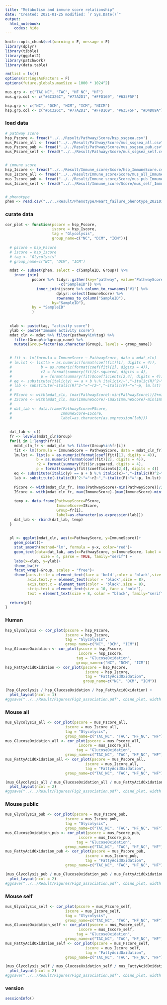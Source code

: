 ```yaml
---
title: "Metabolism and immune score relationship"
date: "Created: 2021-01-25 modified: `r Sys.Date()`"
output: 
  html_notebook:
    codes: hide
---
```


```r
knitr::opts_chunk$set(warning = F, message = F)
library(dplyr)
library(tibble)
library(ggplot2)
library(patchwork)
library(data.table)

rm(list = ls())
options(stringsAsFactors = F)
options(future.globals.maxSize = 1000 * 1024^2)

mus.grp <- c("TAC_NC", "TAC", "HF_NC", "HF")
mus.grp.col <- c("#6C326C", "#77A2D1", "#FFD169", "#635F5F")

hsp.grp <- c("NC", "DCM", "HCM", "ICM", "NICM")
hsp.grp.col <- c("#6C326C", "#77A2D1", "#FFD169", "#635F5F", "#D4D09A")
```


### load data 
```r
# pathway score
hsp_Pscore <- fread("../../Result/Pathway/Score/hsp_ssgsea.csv")
mus_Pscore_all <- fread("../../Result/Pathway/Score/mus_ssgsea_all.csv")
mus_Pscore_pub <- fread("../../Result/Pathway/Score/mus_ssgsea_pub.csv")
mus_Pscore_self <- fread("../../Result/Pathway/Score/mus_ssgsea_self.csv")


# immune score
hsp_Iscore <- fread("../../Result/Immune_score/Score/hsp_ImmuneScore.csv")
mus_Iscore_all <- fread("../../Result/Immune_score/Score/mus_all_ImmuneScore.csv")
mus_Iscore_pub <- fread("../../Result/Immune_score/Score/mus_pub_ImmuneScore.csv")
mus_Iscore_self <- fread("../../Result/Immune_score/Score/mus_self_ImmuneScore.csv")


# phenotype 
phen <- read.csv("../../Result/Phenotype/Heart_failure_phenotype_20210118.csv")
```


### curate data 
```r
cor_plot <- function(pscore = hsp_Pscore,
                     iscore = hsp_Iscore,
                     tag = "Glycolysis",
                     group_name=c("NC", "DCM", "ICM")){
  
  # pscore = hsp_Pscore
  # iscore = hsp_Iscore
  # tag <- "Glycolysis"
  # group_name=c("NC", "DCM", "ICM")

  mdat <- subset(phen, select = c(SampleID, Group)) %>% 
    inner_join(
            pscore %>% tidyr::gather(key="pathway", value="PathwayScore", 
                        -c("SampleID")) %>%
              inner_join(iscore %>% column_to_rownames("V1") %>%
                       dplyr::select(ImmuneScore) %>%
                       rownames_to_column("SampleID"), 
                     by="SampleID"), 
            by = "SampleID"
            )
  
  
  xlab <- paste(tag, "activity score")
  ylab <- paste("Immune activity score")
  mdat_cln <- mdat %>% filter(pathway%in%tag) %>%
    filter(Group%in%group_name) %>%
    mutate(Group=factor(as.character(Group), levels = group_name)) 
  

  # fit <- lm(formula = ImmuneScore ~ PathwayScore, data = mdat_cln)
  # lm.lst <- list(a = as.numeric(format(coef(fit)[1], digits = 4)),
  #             b = as.numeric(format(coef(fit)[2], digits = 4)),
  #             r2 = format(summary(fit)$r.squared, digits = 4),
  #             p = format(summary(fit)$coefficients[2,4], digits = 4))
  # eq <- substitute(italic(y) == a + b %.% italic(x)~","~italic(R)^2~"="~r2~","~italic(P)~"="~p, lm.lst)
  # lab <- substitute(~italic(R)^2~"="~r2~","~italic(P)~"="~p, lm.lst)
  #   
  # PScore <- with(mdat_cln, (max(PathwayScore)-min(PathwayScore))/2+min(PathwayScore))
  # IScore <- with(mdat_cln, max(ImmuneScore)-(max(ImmuneScore)-min(ImmuneScore))/8)
  #   
  # dat_lab <- data.frame(PathwayScore=PScore,
  #                      ImmuneScore=IScore,
  #                      label=as.character(as.expression(lab)))
  
  
  dat_lab <- c()
  fr <- levels(mdat_cln$Group)
  for(i in 1:length(fr)){
    mdat_cln_fr <- mdat_cln %>% filter(Group%in%fr[i])
    fit <- lm(formula = ImmuneScore ~ PathwayScore, data = mdat_cln_fr)
    lm.lst <- list(a = as.numeric(format(coef(fit)[1], digits = 4)),
              b = as.numeric(format(coef(fit)[2], digits = 4)),
              r2 = format(summary(fit)$r.squared, digits = 4),
              p = format(summary(fit)$coefficients[2,4], digits = 4))
    eq <- substitute(italic(y) == a + b %.% italic(x)~","~italic(R)^2~"="~r2~","~italic(P)~"="~p, lm.lst)
    lab <- substitute(~italic(R)^2~"="~r2~","~italic(P)~"="~p, lm.lst)
    
    PScore <- with(mdat_cln_fr, (max(PathwayScore)-min(PathwayScore))/2+min(PathwayScore))
    IScore <- with(mdat_cln_fr, max(ImmuneScore)-(max(ImmuneScore)-min(ImmuneScore))/8)
    
    temp <- data.frame(PathwayScore=PScore,
                       ImmuneScore=IScore,
                       Group=fr[i],
                       label=as.character(as.expression(lab)))
    dat_lab <- rbind(dat_lab, temp)
  }
  
    
  pl <- ggplot(mdat_cln, aes(x=PathwayScore, y=ImmuneScore))+ 
    geom_point()+
    stat_smooth(method='lm', formula = y~x, color="red")+
    geom_text(data=dat_lab, aes(x=PathwayScore, y=ImmuneScore, label = label),
                size = 4, parse = TRUE, family="serif") +
    labs(x=xlab, y=ylab)+
    theme_bw()+
    facet_wrap(~Group, scales = "free")+ 
    theme(axis.title = element_text(face = 'bold',color = 'black',size = 10),
          axis.text.y = element_text(color = 'black',size = 8),
          axis.text.x = element_text(color = 'black',size = 8),
          strip.text = element_text(size = 10, face = "bold"),
          text = element_text(size = 8, color = "black", family="serif"))
  
  return(pl)  
}
```


### Human
```r
hsp_Glycolysis <- cor_plot(pscore = hsp_Pscore,
                           iscore = hsp_Iscore,
                           tag = "Glycolysis",
                           group_name=c("NC", "DCM", "ICM"))
hsp_GlucoseOxidation <- cor_plot(pscore = hsp_Pscore,
                                 iscore = hsp_Iscore,
                                tag = "GlucoseOxidation",
                                group_name=c("NC", "DCM", "ICM"))
hsp_FattyAcidOxidation <- cor_plot(pscore = hsp_Pscore,
                                    iscore = hsp_Iscore,
                                    tag = "FattyAcidOxidation",
                                   group_name=c("NC", "DCM", "ICM"))

(hsp_Glycolysis / hsp_GlucoseOxidation / hsp_FattyAcidOxidation) +
  plot_layout(ncol = 1)
#ggsave("../../Result/Figures/Fig2_association.pdf", cbind_plot, width = 7, height = 11, dpi = 600)
```


### Mouse all
```r
mus_Glycolysis_all <- cor_plot(pscore = mus_Pscore_all,
                           iscore = mus_Iscore_all,
                           tag = "Glycolysis",
                           group_name=c("TAC_NC", "TAC", "HF_NC", "HF"))
mus_GlucoseOxidation_all <- cor_plot(pscore = mus_Pscore_all,
                                 iscore = mus_Iscore_all,
                                tag = "GlucoseOxidation",
                           group_name=c("TAC_NC", "TAC", "HF_NC", "HF"))
mus_FattyAcidOxidation_all <- cor_plot(pscore = mus_Pscore_all,
                                    iscore = mus_Iscore_all,
                                    tag = "FattyAcidOxidation",
                           group_name=c("TAC_NC", "TAC", "HF_NC", "HF"))

(mus_Glycolysis_all / mus_GlucoseOxidation_all / mus_FattyAcidOxidation_all) +
  plot_layout(ncol = 2)
#ggsave("../../Result/Figures/Fig2_association.pdf", cbind_plot, width = 7, height = 11, dpi = 600)
```


### Mouse public 
```r
mus_Glycolysis_pub <- cor_plot(pscore = mus_Pscore_pub,
                           iscore = mus_Iscore_pub,
                           tag = "Glycolysis",
                           group_name=c("TAC_NC", "TAC", "HF_NC", "HF"))
mus_GlucoseOxidation_pub <- cor_plot(pscore = mus_Pscore_pub,
                                 iscore = mus_Iscore_pub,
                                tag = "GlucoseOxidation",
                           group_name=c("TAC_NC", "TAC", "HF_NC", "HF"))
mus_FattyAcidOxidation_pub <- cor_plot(pscore = mus_Pscore_pub,
                                    iscore = mus_Iscore_pub,
                                    tag = "FattyAcidOxidation",
                           group_name=c("TAC_NC", "TAC", "HF_NC", "HF"))

(mus_Glycolysis_pub / mus_GlucoseOxidation_pub / mus_FattyAcidOxidation_pub) +
  plot_layout(ncol = 2)
#ggsave("../../Result/Figures/Fig2_association.pdf", cbind_plot, width = 7, height = 11, dpi = 600)
```


### Mouse self
```r
mus_Glycolysis_self <- cor_plot(pscore = mus_Pscore_self,
                           iscore = mus_Iscore_self,
                           tag = "Glycolysis",
                           group_name=c("TAC_NC", "TAC", "HF_NC", "HF"))
mus_GlucoseOxidation_self <- cor_plot(pscore = mus_Pscore_self,
                                 iscore = mus_Iscore_self,
                                tag = "GlucoseOxidation",
                           group_name=c("TAC_NC", "TAC", "HF_NC", "HF"))
mus_FattyAcidOxidation_self <- cor_plot(pscore = mus_Pscore_self,
                                    iscore = mus_Iscore_self,
                                    tag = "FattyAcidOxidation",
                           group_name=c("TAC_NC", "TAC", "HF_NC", "HF"))

(mus_Glycolysis_self / mus_GlucoseOxidation_self / mus_FattyAcidOxidation_self) +
  plot_layout(ncol = 2)
#ggsave("../../Result/Figures/Fig2_association.pdf", cbind_plot, width = 7, height = 11, dpi = 600)
```


### version
```r
sessionInfo()
```
